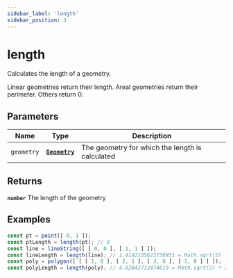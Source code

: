 ```yaml
---
sidebar_label: 'length'
sidebar_position: 3
---
```


# length

Calculates the length of a geometry.

Linear geometries return their length.
Areal geometries return their perimeter.
Others return 0.

## Parameters

| Name | Type | Description |
| --- | :-: | --- |
| `geometry` | [**`Geometry`**](../types/Geometry/index.mdx) | The geometry for which the length is calculated |

## Returns

**`number`** The length of the geometry

## Examples

```js live
const pt = point([ 0, 1 ]);
const ptLength = length(pt); // 0
const line = lineString([ [ 0, 0 ], [ 1, 1 ] ]);
const lineLength = length(line); // 1.4142135623730951 = Math.sqrt(2)
const poly = polygon([ [ [ 1, 0 ], [ 2, 1 ], [ 3, 0 ], [ 1, 0 ] ] ]);
const polyLength = length(poly); // 4.82842712474619 = Math.sqrt(2) * 2 + 2
```
